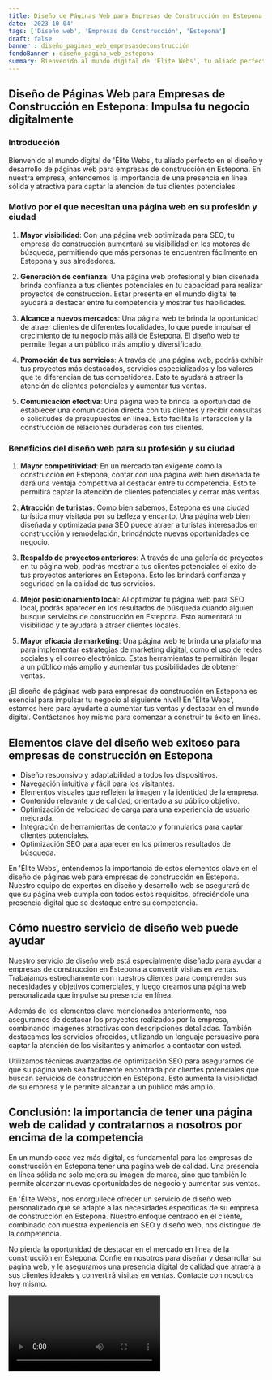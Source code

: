 ```yaml
---
title: Diseño de Páginas Web para Empresas de Construcción en Estepona
date: '2023-10-04'
tags: ['Diseño web', 'Empresas de Construcción', 'Estepona']
draft: false
banner : diseño_paginas_web_empresasdeconstrucción
fondoBanner : diseño_pagina_web_estepona
summary: Bienvenido al mundo digital de 'Élite Webs', tu aliado perfecto en el diseño y desarrollo de páginas web para empresas de construcción en Estepona. En nuestra empresa, entendemos la importancia de una presencia en línea sólida y atractiva para captar la atención de tus clientes potenciales.
---
```


## Diseño de Páginas Web para Empresas de Construcción en Estepona: Impulsa tu negocio digitalmente

### Introducción

Bienvenido al mundo digital de 'Élite Webs', tu aliado perfecto en el diseño y desarrollo de páginas web para empresas de construcción en Estepona. En nuestra empresa, entendemos la importancia de una presencia en línea sólida y atractiva para captar la atención de tus clientes potenciales.

### Motivo por el que necesitan una página web en su profesión y ciudad

1. **Mayor visibilidad**: Con una página web optimizada para SEO, tu empresa de construcción aumentará su visibilidad en los motores de búsqueda, permitiendo que más personas te encuentren fácilmente en Estepona y sus alrededores.

2. **Generación de confianza**: Una página web profesional y bien diseñada brinda confianza a tus clientes potenciales en tu capacidad para realizar proyectos de construcción. Estar presente en el mundo digital te ayudará a destacar entre tu competencia y mostrar tus habilidades.

3. **Alcance a nuevos mercados**: Una página web te brinda la oportunidad de atraer clientes de diferentes localidades, lo que puede impulsar el crecimiento de tu negocio más allá de Estepona. El diseño web te permite llegar a un público más amplio y diversificado.

4. **Promoción de tus servicios**: A través de una página web, podrás exhibir tus proyectos más destacados, servicios especializados y los valores que te diferencian de tus competidores. Esto te ayudará a atraer la atención de clientes potenciales y aumentar tus ventas.

5. **Comunicación efectiva**: Una página web te brinda la oportunidad de establecer una comunicación directa con tus clientes y recibir consultas o solicitudes de presupuestos en línea. Esto facilita la interacción y la construcción de relaciones duraderas con tus clientes.

### Beneficios del diseño web para su profesión y su ciudad

1. **Mayor competitividad**: En un mercado tan exigente como la construcción en Estepona, contar con una página web bien diseñada te dará una ventaja competitiva al destacar entre tu competencia. Esto te permitirá captar la atención de clientes potenciales y cerrar más ventas.

2. **Atracción de turistas**: Como bien sabemos, Estepona es una ciudad turística muy visitada por su belleza y encanto. Una página web bien diseñada y optimizada para SEO puede atraer a turistas interesados en construcción y remodelación, brindándote nuevas oportunidades de negocio.

3. **Respaldo de proyectos anteriores**: A través de una galería de proyectos en tu página web, podrás mostrar a tus clientes potenciales el éxito de tus proyectos anteriores en Estepona. Esto les brindará confianza y seguridad en la calidad de tus servicios.

4. **Mejor posicionamiento local**: Al optimizar tu página web para SEO local, podrás aparecer en los resultados de búsqueda cuando alguien busque servicios de construcción en Estepona. Esto aumentará tu visibilidad y te ayudará a atraer clientes locales.

5. **Mayor eficacia de marketing**: Una página web te brinda una plataforma para implementar estrategias de marketing digital, como el uso de redes sociales y el correo electrónico. Estas herramientas te permitirán llegar a un público más amplio y aumentar tus posibilidades de obtener ventas.

¡El diseño de páginas web para empresas de construcción en Estepona es esencial para impulsar tu negocio al siguiente nivel! En 'Élite Webs', estamos here para ayudarte a aumentar tus ventas y destacar en el mundo digital. Contáctanos hoy mismo para comenzar a construir tu éxito en línea.

<GifSeo />

<Cta />

## Elementos clave del diseño web exitoso para empresas de construcción en Estepona

- Diseño responsivo y adaptabilidad a todos los dispositivos.
- Navegación intuitiva y fácil para los visitantes.
- Elementos visuales que reflejen la imagen y la identidad de la empresa.
- Contenido relevante y de calidad, orientado a su público objetivo.
- Optimización de velocidad de carga para una experiencia de usuario mejorada.
- Integración de herramientas de contacto y formularios para captar clientes potenciales.
- Optimización SEO para aparecer en los primeros resultados de búsqueda.

En 'Élite Webs', entendemos la importancia de estos elementos clave en el diseño de páginas web para empresas de construcción en Estepona. Nuestro equipo de expertos en diseño y desarrollo web se asegurará de que su página web cumpla con todos estos requisitos, ofreciéndole una presencia digital que se destaque entre su competencia.

## Cómo nuestro servicio de diseño web puede ayudar

Nuestro servicio de diseño web está especialmente diseñado para ayudar a empresas de construcción en Estepona a convertir visitas en ventas. Trabajamos estrechamente con nuestros clientes para comprender sus necesidades y objetivos comerciales, y luego creamos una página web personalizada que impulse su presencia en línea.

Además de los elementos clave mencionados anteriormente, nos aseguramos de destacar los proyectos realizados por la empresa, combinando imágenes atractivas con descripciones detalladas. También destacamos los servicios ofrecidos, utilizando un lenguaje persuasivo para captar la atención de los visitantes y animarlos a contactar con usted.

Utilizamos técnicas avanzadas de optimización SEO para asegurarnos de que su página web sea fácilmente encontrada por clientes potenciales que buscan servicios de construcción en Estepona. Esto aumenta la visibilidad de su empresa y le permite alcanzar a un público más amplio.

## Conclusión: la importancia de tener una página web de calidad y contratarnos a nosotros por encima de la competencia

En un mundo cada vez más digital, es fundamental para las empresas de construcción en Estepona tener una página web de calidad. Una presencia en línea sólida no solo mejora su imagen de marca, sino que también le permite alcanzar nuevas oportunidades de negocio y aumentar sus ventas.

En 'Élite Webs', nos enorgullece ofrecer un servicio de diseño web personalizado que se adapte a las necesidades específicas de su empresa de construcción en Estepona. Nuestro enfoque centrado en el cliente, combinado con nuestra experiencia en SEO y diseño web, nos distingue de la competencia.

No pierda la oportunidad de destacar en el mercado en línea de la construcción en Estepona. Confíe en nosotros para diseñar y desarrollar su página web, y le aseguramos una presencia digital de calidad que atraerá a sus clientes ideales y convertirá visitas en ventas. Contacte con nosotros hoy mismo.

<Video />

<CtaBot job='Empresas de Construcción' city='Estepona'/>

<Gmaps query='Estepona+españa+maps' />